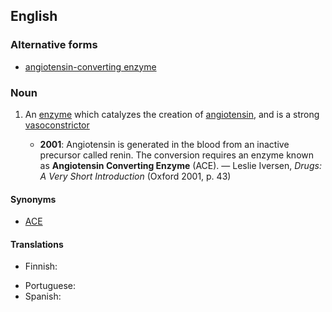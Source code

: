 ==English==

===Alternative forms===
* [[angiotensin-converting enzyme]]

===Noun===
{{en-noun|head=[[angiotensin]] [[converting]] [[enzyme]]}}

# {{context|biochemistry|lang=en}} An [[enzyme]] which catalyzes the creation of [[angiotensin]], and is a strong [[vasoconstrictor]]
#* '''2001''': Angiotensin is generated in the blood from an inactive precursor called renin. The conversion requires an enzyme known as '''Angiotensin Converting Enzyme''' (ACE). — Leslie Iversen, ''Drugs: A Very Short Introduction'' (Oxford 2001, p. 43)

====Synonyms====
* {{gloss|abbreviation}} [[ACE]]

====Translations====
{{trans-top|enzyme}}
* Finnish: {{t|fi|angiotensiinikonvertaasin estäjä}}
{{trans-mid}}
* Portuguese: {{t|pt|enzima conversora de angiotensina|f}}
* Spanish: {{t|es|enzima convertidora de angiotensina|f}}
{{trans-bottom}}